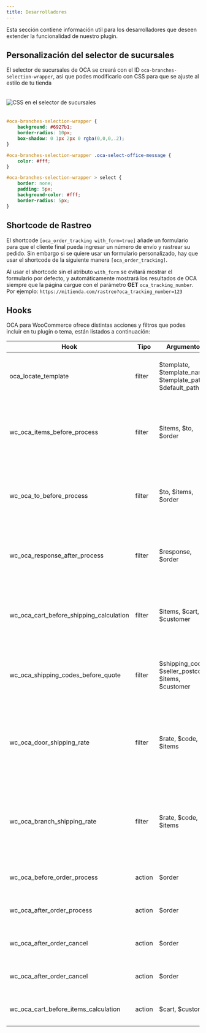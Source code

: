 ```yaml
---
title: Desarrolladores
---
```




Esta sección contiene información util para los desarrolladores que deseen extender la funcionalidad de nuestro plugin.

## Personalización del selector de sucursales

El selector de sucursales de OCA se creará con el ID `oca-branches-selection-wrapper`, asi que podes modificarlo con CSS para que se ajuste al estilo de tu tienda

<Image src={cssBranchSelector} style="margin:20px auto" alt="CSS en el selector de sucursales" />

```css
#oca-branches-selection-wrapper {
    background: #6927b1;
    border-radius: 10px;
    box-shadow: 0 1px 2px 0 rgba(0,0,0,.2);
}

#oca-branches-selection-wrapper .oca-select-office-message {
    color: #fff;
}

#oca-branches-selection-wrapper > select {
    border: none;
    padding: 5px;
    background-color: #fff;
    border-radius: 5px;
}
```


## Shortcode de Rastreo

El shortcode `[oca_order_tracking with_form=true]` añade un formulario para que el cliente final pueda ingresar un número de envío y rastrear su pedido. Sin embargo si se quiere usar un formulario personalizado, hay que usar el shortcode de la siguiente manera `[oca_order_tracking]`.

Al usar el shortcode sin el atributo `with_form` se evitará mostrar el formulario por defecto, y automáticamente mostrará los resultados de OCA siempre que la página cargue con el parámetro **GET** `oca_tracking_number`. Por ejemplo: `https://mitienda.com/rastreo?oca_tracking_number=123`

## Hooks

OCA para WooCommerce ofrece distintas acciones y filtros que podes incluir en tu plugin o tema, están listados a continuación:


| Hook | Tipo | Argumentos | Descripción |
|------|------|------------|-------------|
|oca_locate_template|filter|$template, $template_name, $template_path, $default_path|Permite modificar la ruta a usar al buscar la plantilla de un mail|
|wc_oca_items_before_process|filter|$items, $to, $order|Permite modificar los productos a utilizar antes de procesar una orden|
|wc_oca_to_before_process|filter|$to, $items, $order|Permite modificar los datos del destinatario antes de procesar una orden|
|wc_oca_response_after_process|filter|$response, $order|Permite modificar la respuesta obtenida de OCA luego de procesar una orden|
|wc_oca_cart_before_shipping_calculation|filter|$items, $cart, $customer|Permite modificar los productos a utilizar antes de cotizar un carrito|
|wc_oca_shipping_codes_before_quote|filter|$shipping_codes, $seller_postcode, $items, $customer|Permite modificar las operativas antes de cotizar un carrito|
|wc_oca_door_shipping_rate|filter|$rate, $code, $items|Permite modificar la cotización con destino a puerta obtenida en el carrito antes de agregarla al checkout|
|wc_oca_branch_shipping_rate|filter|$rate, $code, $items|Permite modificar la cotización con destino a sucursal obtenida en el carrito antes de agregarla al checkout|
|wc_oca_before_order_process|action|$order|Ocurre antes de procesar una orden|
|wc_oca_after_order_process|action|$order|Ocurre luego de procesar una orden|
|wc_oca_after_order_cancel|action|$order|Ocurre antes de cancelar una orden|
|wc_oca_after_order_cancel|action|$order|Ocurre luego de cancelar una orden|
|wc_oca_cart_before_items_calculation|action|$cart, $customer|Ocurre antes de cotizar un carrito|